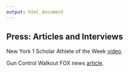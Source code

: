 ```yaml
---
output: html_document
---
```


## Press: Articles and Interviews


New York 1 Scholar Athlete of the Week [video](https://www.ny1.com/nyc/all-boroughs/news/2019/06/01/scholar-athlete-of-the-week-naomi-giancola-midwood-high-school-brooklyn).

Gun Control Walkout FOX news [article](https://www.foxnews.com/us/national-school-walkout-planned-by-students-worldwide-after-parkland-shooting).

